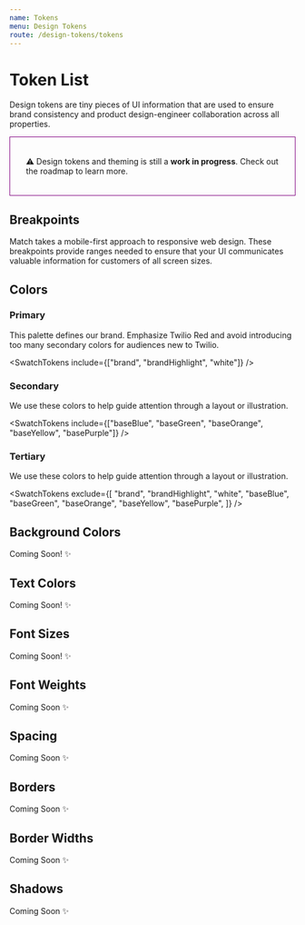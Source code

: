 ```yaml
---
name: Tokens
menu: Design Tokens
route: /design-tokens/tokens
---
```



# Token List

Design tokens are tiny pieces of UI information that are used to ensure brand
consistency and product design-engineer collaboration across all properties.

<div style="border:solid 1px purple; padding: 20px 28px;">
  <p>
    ⚠️ Design tokens and theming is still a <strong>work in progress</strong>.
    Check out the roadmap to learn more.
  </p>
</div>

<TokenFilters />

## Breakpoints

Match takes a mobile-first approach to responsive web design. These breakpoints provide ranges needed to ensure that your UI communicates valuable information for customers of all screen sizes.

<BreakpointTokens />

## Colors

### Primary

This palette defines our brand. Emphasize Twilio Red and avoid introducing too
many secondary colors for audiences new to Twilio.

<SwatchTokens include={["brand", "brandHighlight", "white"]} />

### Secondary

We use these colors to help guide attention through a layout or illustration.

<SwatchTokens
  include={["baseBlue", "baseGreen", "baseOrange", "baseYellow", "basePurple"]}
/>

### Tertiary

We use these colors to help guide attention through a layout or illustration.

<SwatchTokens
  exclude={[
    "brand",
    "brandHighlight",
    "white",
    "baseBlue",
    "baseGreen",
    "baseOrange",
    "baseYellow",
    "basePurple",
  ]}
/>

## Background Colors

Coming Soon! ✨

## Text Colors

Coming Soon! ✨

## Font Sizes

Coming Soon! ✨

## Font Weights

Coming Soon ✨

## Spacing

Coming Soon ✨

## Borders

Coming Soon ✨

## Border Widths

Coming Soon ✨

## Shadows

Coming Soon ✨
